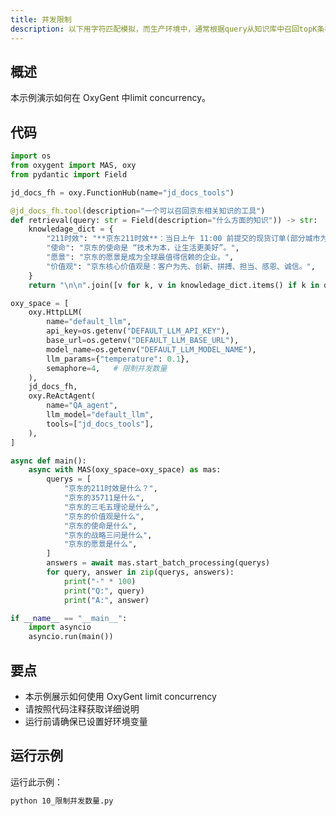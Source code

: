 ```yaml
---
title: 并发限制
description: 以下用字符匹配模拟，而生产环境中，通常根据query从知识库中召回topK条相关语料，可以增加多路召回逻辑
---
```


## 概述

本示例演示如何在 OxyGent 中limit concurrency。

## 代码

```python
import os
from oxygent import MAS, oxy
from pydantic import Field

jd_docs_fh = oxy.FunctionHub(name="jd_docs_tools")

@jd_docs_fh.tool(description="一个可以召回京东相关知识的工具")
def retrieval(query: str = Field(description="什么方面的知识")) -> str:
    knowledage_dict = {
        "211时效": "**京东211时效**：当日上午 11:00 前提交的现货订单(部分城市为上午 10:00 点前），当日送达；当日 23:00 前提交的现货订单，次日 15:00 前送达。(注：先货订单以提交时间点开始计算，先款订单以支付完成时间点计算)",
        "使命": "京东的使命是 “技术为本，让生活更美好”。",
        "愿景": "京东的愿景是成为全球最值得信赖的企业。",
        "价值观": "京东核心价值观是：客户为先、创新、拼搏、担当、感恩、诚信。",
    }
    return "\n\n".join([v for k, v in knowledage_dict.items() if k in query])

oxy_space = [
    oxy.HttpLLM(
        name="default_llm",
        api_key=os.getenv("DEFAULT_LLM_API_KEY"),
        base_url=os.getenv("DEFAULT_LLM_BASE_URL"),
        model_name=os.getenv("DEFAULT_LLM_MODEL_NAME"),
        llm_params={"temperature": 0.1},
        semaphore=4,   # 限制并发数量
    ),
    jd_docs_fh,
    oxy.ReActAgent(
        name="QA_agent",
        llm_model="default_llm",
        tools=["jd_docs_tools"],
    ),
]

async def main():
    async with MAS(oxy_space=oxy_space) as mas:
        querys = [
            "京东的211时效是什么？",
            "京东的35711是什么",
            "京东的三毛五理论是什么",
            "京东的价值观是什么",
            "京东的使命是什么",
            "京东的战略三问是什么",
            "京东的愿景是什么",
        ]
        answers = await mas.start_batch_processing(querys)
        for query, answer in zip(querys, answers):
            print("-" * 100)
            print("Q:", query)
            print("A:", answer)

if __name__ == "__main__":
    import asyncio
    asyncio.run(main())
```

## 要点

- 本示例展示如何使用 OxyGent limit concurrency
- 请按照代码注释获取详细说明
- 运行前请确保已设置好环境变量

## 运行示例

运行此示例：

```bash
python 10_限制并发数量.py
```
